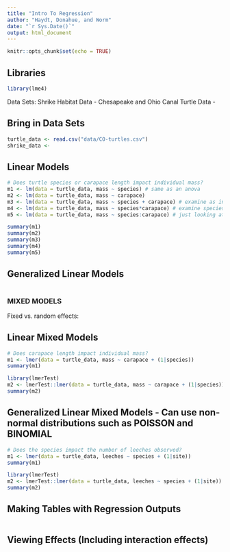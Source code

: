 ```yaml
---
title: "Intro To Regression"
author: "Haydt, Donahue, and Worm"
date: "`r Sys.Date()`"
output: html_document
---
```


```r
knitr::opts_chunk$set(echo = TRUE)
```

## Libraries

```r
library(lme4)
```

Data Sets:
Shrike Habitat Data - 
Chesapeake and Ohio Canal Turtle Data - 

## Bring in Data Sets
```r
turtle_data <- read.csv("data/CO-turtles.csv")
shrike_data <- 
```

## Linear Models
```r
# Does turtle species or carapace length impact individual mass?
m1 <- lm(data = turtle_data, mass ~ species) # same as an anova
m2 <- lm(data = turtle_data, mass ~ carapace)
m3 <- lm(data = turtle_data, mass ~ species + carapace) # examine as independent terms
m4 <- lm(data = turtle_data, mass ~ species*carapace) # examine species and carapace as both interaction terms and independent terms
m5 <- lm(data = turtle_data, mass ~ species:carapace) # just looking at interactions

summary(m1)
summary(m2)
summary(m3)
summary(m4)
summary(m5)
```

## Generalized Linear Models
```r

```

### MIXED MODELS
Fixed vs. random effects:


## Linear Mixed Models 
```r
# Does carapace length impact individual mass?
m1 <- lmer(data = turtle_data, mass ~ carapace + (1|species))
summary(m1)

library(lmerTest)
m2 <- lmerTest::lmer(data = turtle_data, mass ~ carapace + (1|species))
summary(m2)
```

## Generalized Linear Mixed Models - Can use non-normal distributions such as POISSON and BINOMIAL
```r
# Does the species impact the number of leeches observed?
m1 <- lmer(data = turtle_data, leeches ~ species + (1|site))
summary(m1)

library(lmerTest)
m2 <- lmerTest::lmer(data = turtle_data, leeches ~ species + (1|site))
summary(m2)
```

## Making Tables with Regression Outputs
```r

```

## Viewing Effects (Including interaction effects)
```r

```


